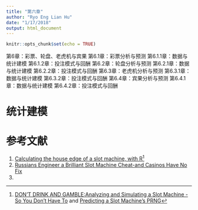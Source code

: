 ```yaml
---
title: "第六章"
author: "Ryo Eng Lian Hu"
date: "1/17/2018"
output: html_document
---
```


```r
knitr::opts_chunk$set(echo = TRUE)
```


第6章：彩票、轮盘、老虎机与宾果
第6.1章：彩票分析与预测
第6.1.1章：数据与统计建模
第6.1.2章：投注模式与回酬
第6.2章：轮盘分析与预测
第6.2.1章：数据与统计建模
第6.2.2章：投注模式与回酬
第6.3章：老虎机分析与预测
第6.3.1章：数据与统计建模
第6.3.2章：投注模式与回酬
第6.4章：宾果分析与预测
第6.4.1章：数据与统计建模
第6.4.2章：投注模式与回酬

# 统计建模

# 

# 参考文献

1) [Calculating the house edge of a slot machine, with R](https://www.r-bloggers.com/calculating-the-house-edge-of-a-slot-machine-with-r/)^[[DON'T DRINK AND GAMBLE:Analyzing and Simulating a Slot Machine - So You Don't Have To](http://giorasimchoni.com/2017/05/06/2017-05-06-don-t-drink-and-gamble/) and [Predicting a Slot Machine's PRNG](https://www.schneier.com/blog/archives/2017/02/predicting_a_sl.html)]
2) [Russians Engineer a Brilliant Slot Machine Cheat-and Casinos Have No Fix](https://www.wired.com/2017/02/russians-engineer-brilliant-slot-machine-cheat-casinos-no-fix/)
3) 

